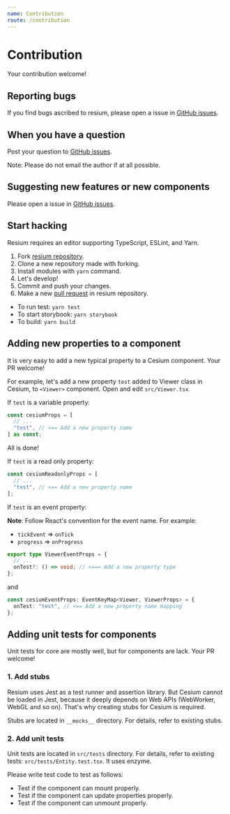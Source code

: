 ```yaml
---
name: Contribution
route: /contribution
---
```


# Contribution

Your contribution welcome!

## Reporting bugs

If you find bugs ascribed to resium, please open a issue in [GitHub issues](https://github.com/darwin-education/resium/issues).

## When you have a question

Post your question to [GitHub issues](https://github.com/darwin-education/resium/issues).

Note: Please do not email the author if at all possible.

## Suggesting new features or new components

Please open a issue in [GitHub issues](https://github.com/darwin-education/resium/issues).

## Start hacking

Resium requires an editor supporting TypeScript, ESLint, and Yarn.

1. Fork [resium repository](https://github.com/darwin-education/resium).
2. Clone a new repository made with forking.
3. Install modules with `yarn` command.
4. Let's develop!
5. Commit and push your changes.
6. Make a new [pull request](https://github.com/darwin-education/resium/pulls) in resium repository.

- To run test: `yarn test`
- To start storybook: `yarn storybook`
- To build: `yarn build`

## Adding new properties to a component

It is very easy to add a new typical property to a Cesium component. Your PR welcome!

For example, let's add a new property `test` added to Viewer class in Cesium, to `<Viewer>` component. Open and edit `src/Viewer.tsx`.

If `test` is a variable property:

```ts
const cesiumProps = [
  // ...
  "test", // <== Add a new property name
] as const;
```

All is done!

If `test` is a read only property:

```ts
const cesiumReadonlyProps = [
  // ...
  "test", // <== Add a new property name
];
```

If `test` is an event property:

**Note**: Follow React's convention for the event name. For example:

- `tickEvent` => `onTick`
- `progress` => `onProgress`

```ts
export type ViewerEventProps = {
  // ...
  onTest?: () => void; // <=== Add a new property type
};
```

and

```ts
const cesiumEventProps: EventKeyMap<Viewer, ViewerProps> = {
  onTest: "test", // <== Add a new property name mapping
};
```

## Adding unit tests for components

Unit tests for core are mostly well, but for components are lack. Your PR welcome!

### 1. Add stubs

Resium uses Jest as a test runner and assertion library. But Cesium cannot be loaded in Jest, because it deeply depends on Web APIs (WebWorker, WebGL and so on). That's why creating stubs for Cesium is required.

Stubs are located in `__mocks__` directory. For details, refer to existing stubs.

### 2. Add unit tests

Unit tests are located in `src/tests` directory. For details, refer to existing tests: `src/tests/Entity.test.tsx`. It uses enzyme.

Please write test code to test as follows:

- Test if the component can mount properly.
- Test if the component can update properties properly.
- Test if the component can unmount properly.
